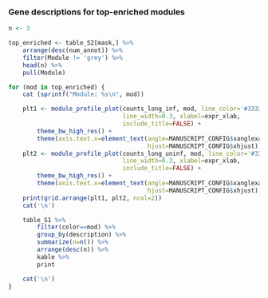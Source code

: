 ### Gene descriptions for top-enriched modules

```r
n <- 3

top_enriched <- table_S2[mask,] %>% 
    arrange(desc(num_annot)) %>%
    filter(Module != 'grey') %>%
    head(n) %>%
    pull(Module)

for (mod in top_enriched) {
    cat (sprintf("Module: %s\n", mod))

    plt1 <- module_profile_plot(counts_long_inf, mod, line_color='#333333',
                                line_width=0.3, xlabel=expr_xlab,
                                include_title=FALSE) +
        theme_bw_high_res() +
        theme(axis.text.x=element_text(angle=MANUSCRIPT_CONFIG$xanglexangle, 
                                       hjust=MANUSCRIPT_CONFIG$xhjust))
    plt2 <- module_profile_plot(counts_long_uninf, mod, line_color='#333333',
                                line_width=0.3, xlabel=expr_xlab,
                                include_title=FALSE) +
        theme_bw_high_res() +
        theme(axis.text.x=element_text(angle=MANUSCRIPT_CONFIG$xanglexangle, 
                                       hjust=MANUSCRIPT_CONFIG$xhjust))
    print(grid.arrange(plt1, plt2, ncol=2))
    cat('\n')

    table_S1 %>% 
        filter(color==mod) %>% 
        group_by(description) %>% 
        summarize(n=n()) %>% 
        arrange(desc(n)) %>%
        kable %>%
        print

    cat('\n')
}
```
